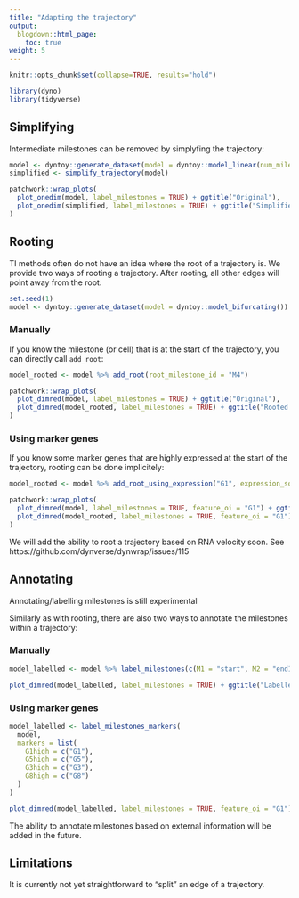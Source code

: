 ```yaml
---
title: "Adapting the trajectory"
output:
  blogdown::html_page:
    toc: true
weight: 5
---
```


```r
knitr::opts_chunk$set(collapse=TRUE, results="hold")
```

```r
library(dyno)
library(tidyverse)
```

## Simplifying

Intermediate milestones can be removed by simplyfing the trajectory:

```r
model <- dyntoy::generate_dataset(model = dyntoy::model_linear(num_milestones = 10))
simplified <- simplify_trajectory(model)
```

```r
patchwork::wrap_plots(
  plot_onedim(model, label_milestones = TRUE) + ggtitle("Original"),
  plot_onedim(simplified, label_milestones = TRUE) + ggtitle("Simplified")
)
```



## Rooting

TI methods often do not have an idea where the root of a trajectory is. We provide two ways of rooting a trajectory. After rooting, all other edges will point away from the root.

```r
set.seed(1)
model <- dyntoy::generate_dataset(model = dyntoy::model_bifurcating())
```

### Manually

If you know the milestone (or cell) that is at the start of the trajectory, you can directly call `add_root`:

```r
model_rooted <- model %>% add_root(root_milestone_id = "M4")
```

```r
patchwork::wrap_plots(
  plot_dimred(model, label_milestones = TRUE) + ggtitle("Original"),
  plot_dimred(model_rooted, label_milestones = TRUE) + ggtitle("Rooted at M4")
)
```


### Using marker genes

If you know some marker genes that are highly expressed at the start of the trajectory, rooting can be done implicitely:

```r
model_rooted <- model %>% add_root_using_expression("G1", expression_source = model)
```

```r
patchwork::wrap_plots(
  plot_dimred(model, label_milestones = TRUE, feature_oi = "G1") + ggtitle("Original"),
  plot_dimred(model_rooted, label_milestones = TRUE, feature_oi = "G1") + ggtitle("Rooted using G1 expression")
)
```

<div class="notices info">
We will add the ability to root a trajectory based on RNA velocity soon. See https://github.com/dynverse/dynwrap/issues/115
</div>

## Annotating

<div class="notices warning">
Annotating/labelling milestones is still experimental
</div>

Similarly as with rooting, there are also two ways to annotate the milestones within a trajectory:

### Manually

```r
model_labelled <- model %>% label_milestones(c(M1 = "start", M2 = "end1", M3 = "decision", M4 = "end2"))
```

```r
plot_dimred(model_labelled, label_milestones = TRUE) + ggtitle("Labelled")
```


### Using marker genes

```r
model_labelled <- label_milestones_markers(
  model,
  markers = list(
    G1high = c("G1"),
    G5high = c("G5"),
    G3high = c("G3"),
    G8high = c("G8")
  )
)
```

```r
plot_dimred(model_labelled, label_milestones = TRUE, feature_oi = "G1") + ggtitle("Labelled")
```

<div class="notices info">
The ability to annotate milestones based on external information will be added in the future.
</div>

## Limitations

It is currently not yet straightforward to "split" an edge of a trajectory.

